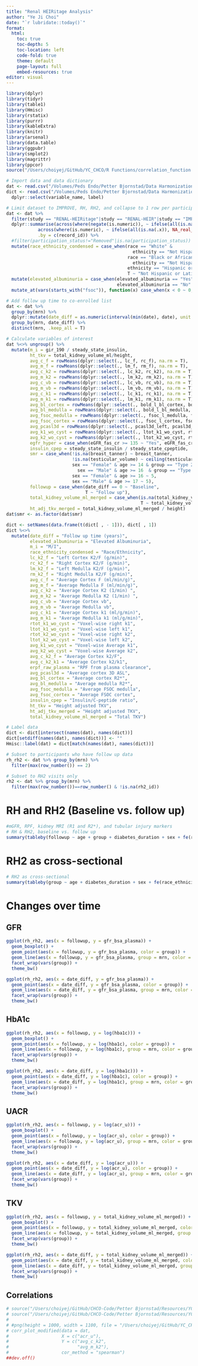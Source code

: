```yaml
---
title: "Renal HEIRitage Analysis"
author: "Ye Ji Choi"
date: "`r lubridate::today()`"
format: 
  html:
    toc: true
    toc-depth: 5
    toc-location: left
    code-fold: true
    theme: default
    page-layout: full
    embed-resources: true
editor: visual
---
```


```r
library(dplyr)
library(tidyr)
library(table1)
library(Hmisc)
library(rstatix)
library(purrr)
library(kableExtra)
library(knitr)
library(arsenal)
library(data.table)
library(ggpubr)
library(smplot2)
library(magrittr)
library(ppcor)
source("/Users/choiyej/GitHub/YC_CHCO/R Functions/correlation_function.R")
```

```r
# Import data and data dictionary
dat <- read.csv("/Volumes/Peds Endo/Petter Bjornstad/Data Harmonization/Data Clean/harmonized_dataset.csv", na.strings = c(" ", "", "-9999",-9999))
dict <- read.csv("/Volumes/Peds Endo/Petter Bjornstad/Data Harmonization/data_dictionary_master.csv", na.strings = c(" ", "", "-9999",-9999)) %>%
  dplyr::select(variable_name, label)

# Limit dataset to IMPROVE, RH, RH2, and collapse to 1 row per participant
dat <- dat %>%
  filter(study == "RENAL-HEIRitage"|study == "RENAL-HEIR"|study == "IMPROVE") %>%
  dplyr::summarise(across(where(negate(is.numeric)), ~ ifelse(all(is.na(.x)), NA_character_, last(na.omit(.x)))),
            across(where(is.numeric), ~ ifelse(all(is.na(.x)), NA_real_, mean(.x, na.rm = TRUE))),
            .by = c(record_id)) %>%
  #filter(participation_status!="Removed"|is.na(participation_status)) %>%
  mutate(race_ethnicity_condensed = case_when(race == "White" & 
                                                ethnicity == "Not Hispanic or Latino" ~ "Not Hispanic or Latino White",
                                              race == "Black or African American" & 
                                                ethnicity == "Not Hispanic or Latino" ~ "Not Hispanic or Latino Black",
                                              ethnicity == "Hispanic or Latino" ~ "Hispanic or Latino",
                                              T ~ "Not Hispanic or Latino Other")) %>%
  mutate(elevated_albuminuria = case_when(elevated_albuminuria == "Yes" ~ "Elevated albuminuria",
                                          elevated_albuminuria == "No" ~ "Normoalbuminuria")) %>% 
  mutate_at(vars(starts_with("fsoc")), function(x) case_when(x < 0 ~ 0, T~x)) 

# Add follow up time to co-enrolled list
dat <- dat %>%
  group_by(mrn) %>%   
  dplyr::mutate(date_diff = as.numeric(interval(min(date), date), unit = "years")) %>%
  group_by(mrn, date_diff) %>%
  distinct(mrn, .keep_all = T)

# Calculate variables of interest
dat %<>% ungroup() %>%
  mutate(m_i = gir_190 / steady_state_insulin,
         ht_tkv = total_kidney_volume_ml/height,
         avg_c_f = rowMeans(dplyr::select(., lc_f, rc_f), na.rm = T),
         avg_m_f = rowMeans(dplyr::select(., lm_f, rm_f), na.rm = T),
         avg_c_k2 = rowMeans(dplyr::select(., lc_k2, rc_k2), na.rm = T),
         avg_m_k2 = rowMeans(dplyr::select(., lm_k2, rm_k2), na.rm = T),
         avg_c_vb = rowMeans(dplyr::select(., lc_vb, rc_vb), na.rm = T),
         avg_m_vb = rowMeans(dplyr::select(., lm_vb, rm_vb), na.rm = T),
         avg_c_k1 = rowMeans(dplyr::select(., lc_k1, rc_k1), na.rm = T),
         avg_m_k1 = rowMeans(dplyr::select(., lm_k1, rm_k1), na.rm = T),
         avg_bl_cortex = rowMeans(dplyr::select(., bold_l_bl_cortex, bold_r_bl_cortex), na.rm = T),
         avg_bl_medulla = rowMeans(dplyr::select(., bold_l_bl_medulla, bold_r_bl_medulla), na.rm = T),
         avg_fsoc_medulla = rowMeans(dplyr::select(., fsoc_l_medulla, fsoc_r_medulla), na.rm = T),
         avg_fsoc_cortex = rowMeans(dplyr::select(., fsoc_l_cortex, fsoc_r_cortex), na.rm = T),
         avg_pcasl3d = rowMeans(dplyr::select(., pcasl3d_left, pcasl3d_right), na.rm = T),
         avg_k1_wo_cyst = rowMeans(dplyr::select(., ltot_k1_wo_cyst, rtot_k1_wo_cyst), na.rm = T),
         avg_k2_wo_cyst = rowMeans(dplyr::select(., ltot_k2_wo_cyst, rtot_k2_wo_cyst), na.rm = T),
         egfr_hyper = case_when(eGFR_fas_cr >= 135 ~ "Yes", eGFR_fas_cr < 135 ~ "No"),
         insulin_cpep = steady_state_insulin / steady_state_cpeptide,
         smr = case_when(!is.na(breast_tanner) ~ breast_tanner,
                         !is.na(testicular_volume) ~ ceiling(testicular_volume),
                         sex == "Female" & age >= 14 & group == "Type 2 Diabetes"|
                           sex == "Male" & age >= 16  & group == "Type 2 Diabetes" ~ 5,
                         sex == "Female" & age >= 16 ~ 5,
                         sex == "Male" & age >= 17 ~ 5),
         followup = case_when(date_diff == 0 ~ "Baseline",
                              T ~ "Follow up"),
         total_kidney_volume_ml_merged = case_when(is.na(total_kidney_volume_ml) ~ total_kidney_volume_ml_manual,
                                                   T ~ total_kidney_volume_ml),
         ht_adj_tkv_merged = total_kidney_volume_ml_merged / height)
dat$smr <- as.factor(dat$smr)

dict <- setNames(data.frame(t(dict[ , - 1])), dict[ , 1])
dict %<>%
  mutate(date_diff = "Follow up time (years)",
         elevated_albuminuria = "Elevated Albuminuria",
         m_i = "M/I",
         race_ethnicity_condensed = "Race/Ethnicity",
         lc_k2_f = "Left Cortex K2/F (g/min)",
         rc_k2_f = "Right Cortex K2/F (g/min)",
         lm_k2_f = "Left Medulla K2/F (g/min)",
         rm_k2_f = "Right Medulla K2/F (g/min)",
         avg_c_f = "Average Cortex F (ml/min/g)",
         avg_m_f = "Average Medulla F (ml/min/g)",
         avg_c_k2 = "Average Cortex K2 (1/min) ",
         avg_m_k2 = "Average Medulla K2 (1/min) ",
         avg_c_vb = "Average Cortex vb",
         avg_m_vb = "Average Medulla vb",
         avg_c_k1 = "Average Cortex k1 (ml/g/min)",
         avg_m_k1 = "Average Medulla k1 (ml/g/min)",
         rtot_k1_wo_cyst = "Voxel-wise right k1",
         ltot_k1_wo_cyst = "Voxel-wise left k1",
         rtot_k2_wo_cyst = "Voxel-wise right k2",
         ltot_k2_wo_cyst = "Voxel-wise left k2",
         avg_k1_wo_cyst = "Voxel-wise Average k1",
         avg_k2_wo_cyst = "Voxel-wise Average k2",
         avg_c_k2_f = "Average Cortex k2/F",
         avg_c_k2_k1 = "Average Cortex k2/k1",
         erpf_raw_plasma = "RPF from plasma clearance",
         avg_pcasl3d = "Average cortex 3D ASL",
         avg_bl_cortex = "Average cortex R2*",
         avg_bl_medulla = "Average medulla R2*",
         avg_fsoc_medulla = "Average FSOC medulla",
         avg_fsoc_cortex = "Average FSOC cortex",
         insulin_cpep = "Insulin/C-peptide ratio",
         ht_tkv = "Height adjusted TKV",
         ht_adj_tkv_merged = "Height adjusted TKV",
         total_kidney_volume_ml_merged = "Total TKV")

# Label data
dict <- dict[intersect(names(dat), names(dict))]
dict[setdiff(names(dat), names(dict))] <- ""
Hmisc::label(dat) = dict[match(names(dat), names(dict))]

# Subset to participants who have follow up data
rh_rh2 <- dat %>% group_by(mrn) %>%
  filter(max(row_number()) == 2)

# Subset to RH2 visits only
rh2 <- dat %>% group_by(mrn) %>%
  filter(max(row_number())==row_number() & !is.na(rh2_id))
```

# RH and RH2 (Baseline vs. follow up)

```r

#mGFR, RPF, kidney MRI (R1 and R2*), and tubular injury markers
# RH & RH2, baseline vs. follow up
summary(tableby(followup ~ age + group + diabetes_duration + sex + fe(race_ethnicity_condensed) + bmi + weight + height + waistcm + kwt(hba1c, "Nmiss", "median", "q1q3", "range") + sbp + dbp + cholesterol + ldl + hdl + total_kidney_volume_ml_merged + ht_adj_tkv_merged + kwt(triglycerides, "Nmiss", "median", "q1q3", "range") + kwt(eGFR_fas_cr, "Nmiss", "median", "q1q3", "range") + kwt(eGFR_fas_cr_cysc, "Nmiss", "median", "q1q3", "range") + kwt(acr_u, "Nmiss", "median", "q1q3", "range") + fe(elevated_albuminuria) + date_diff + gfr_raw_plasma + gfr_bsa_plasma + erpf_raw_plasma + erpf_bsa_plasma + avg_bl_cortex+ avg_bl_medulla + avg_fsoc_cortex + avg_fsoc_medulla + gloms + glom_nuc_count + glom_tuft_area + glom_volume_con + gloms_gs + mes_matrix_area + mes_matrix_area + mes_nuc_count + mes_volume_con + fia, data = rh_rh2, test = F))
```

# RH2 as cross-sectional

```r
# RH2 as cross-sectional
summary(tableby(group ~ age + diabetes_duration + sex + fe(race_ethnicity_condensed) + bmi + weight + height + waistcm + kwt(hba1c, "Nmiss", "median", "q1q3", "range") + sbp + dbp + cholesterol + ldl + hdl + total_kidney_volume_ml_merged + ht_adj_tkv_merged + kwt(triglycerides, "Nmiss", "median", "q1q3", "range") + kwt(eGFR_fas_cr, "Nmiss", "median", "q1q3", "range") + kwt(eGFR_fas_cr_cysc, "Nmiss", "median", "q1q3", "range") + kwt(acr_u, "Nmiss", "median", "q1q3", "range") + fe(elevated_albuminuria) + date_diff + gfr_raw_plasma + gfr_bsa_plasma + erpf_raw_plasma + erpf_bsa_plasma + avg_bl_cortex+ avg_bl_medulla + avg_fsoc_cortex + avg_fsoc_medulla + gloms + glom_nuc_count + glom_tuft_area + glom_volume_con + gloms_gs + mes_matrix_area + mes_matrix_area + mes_nuc_count + mes_volume_con + fia, data = rh2, test=F))
```

# Changes over time

## GFR

```r
ggplot(rh_rh2, aes(x = followup, y = gfr_bsa_plasma)) +
  geom_boxplot() + 
  geom_point(aes(x = followup, y = gfr_bsa_plasma, color = group)) +
  geom_line(aes(x = followup, y = gfr_bsa_plasma, group = mrn, color = group)) +
  facet_wrap(vars(group)) +
  theme_bw()

ggplot(rh_rh2, aes(x = date_diff, y = gfr_bsa_plasma)) +
  geom_point(aes(x = date_diff, y = gfr_bsa_plasma, color = group)) +
  geom_line(aes(x = date_diff, y = gfr_bsa_plasma, group = mrn, color = group)) +
  facet_wrap(vars(group)) +
  theme_bw()
```

## HbA1c

```r
ggplot(rh_rh2, aes(x = followup, y = log(hba1c))) +
  geom_boxplot() + 
  geom_point(aes(x = followup, y = log(hba1c), color = group)) +
  geom_line(aes(x = followup, y = log(hba1c), group = mrn, color = group)) +
  facet_wrap(vars(group)) +
  theme_bw()

ggplot(rh_rh2, aes(x = date_diff, y = log(hba1c))) +
  geom_point(aes(x = date_diff, y = log(hba1c), color = group)) +
  geom_line(aes(x = date_diff, y = log(hba1c), group = mrn, color = group)) +
  facet_wrap(vars(group)) +
  theme_bw()
```

## UACR

```r
ggplot(rh_rh2, aes(x = followup, y = log(acr_u))) +
  geom_boxplot() + 
  geom_point(aes(x = followup, y = log(acr_u), color = group)) +
  geom_line(aes(x = followup, y = log(acr_u), group = mrn, color = group)) +
  facet_wrap(vars(group)) +
  theme_bw()

ggplot(rh_rh2, aes(x = date_diff, y = log(acr_u))) +
  geom_point(aes(x = date_diff, y = log(acr_u), color = group)) +
  geom_line(aes(x = date_diff, y = log(acr_u), group = mrn, color = group)) +
  facet_wrap(vars(group)) +
  theme_bw()
```

## TKV

```r
ggplot(rh_rh2, aes(x = followup, y = total_kidney_volume_ml_merged)) +
  geom_boxplot() + 
  geom_point(aes(x = followup, y = total_kidney_volume_ml_merged, color = group)) +
  geom_line(aes(x = followup, y = total_kidney_volume_ml_merged, group = mrn, color = group)) +
  facet_wrap(vars(group)) +
  theme_bw()

ggplot(rh_rh2, aes(x = date_diff, y = total_kidney_volume_ml_merged)) +
  geom_point(aes(x = date_diff, y = total_kidney_volume_ml_merged, color = group)) +
  geom_line(aes(x = date_diff, y = total_kidney_volume_ml_merged, group = mrn, color = group)) +
  facet_wrap(vars(group)) +
  theme_bw()
```

## Correlations

```r
# source("/Users/choiyej/GitHub/CHCO-Code/Petter Bjornstad/Resources/YC/R Functions/label_harmonized_function.R")
# source("/Users/choiyej/GitHub/CHCO-Code/Petter Bjornstad/Resources/YC/R Functions/correlation_function.R")
# 
# #png(height = 1000, width = 1100, file = "/Users/choiyej/GitHub/YC_CHCO/RH/correlation4.png", res = 170)
# corr_plot_modified(data = dat, 
#                    X = c("acr_u"),
#                    Y = c("avg_c_k2",
#                          "avg_m_k2"), 
#                    cor_method = "spearman")
##dev.off()
```
